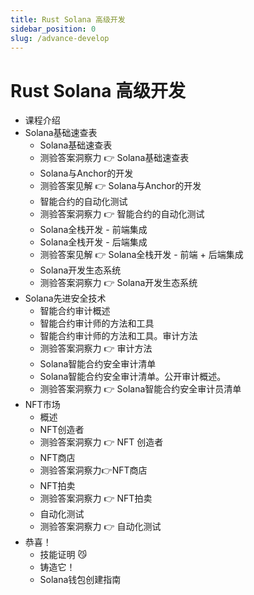 ```yaml
---
title: Rust Solana 高级开发
sidebar_position: 0
slug: /advance-develop
---
```


# Rust Solana 高级开发

- 课程介绍
- Solana基础速查表
    - Solana基础速查表
    - 测验答案洞察力 👉 Solana基础速查表
    - Solana与Anchor的开发
    - 测验答案见解 👉 Solana与Anchor的开发
    - 智能合约的自动化测试
    - 测验答案洞察力 👉 智能合约的自动化测试
    - Solana全栈开发 - 前端集成
    - Solana全栈开发 - 后端集成
    - 测验答案见解 👉 Solana全栈开发 - 前端 + 后端集成
    - Solana开发生态系统
    - 测验答案洞察力 👉 Solana开发生态系统
- Solana先进安全技术
    - 智能合约审计概述
    - 智能合约审计师的方法和工具
    - 智能合约审计师的方法和工具。审计方法
    - 测验答案洞察力 👉 审计方法
    - Solana智能合约安全审计清单
    - Solana智能合约安全审计清单。公开审计概述。
    - 测验答案洞察力 👉 Solana智能合约安全审计员清单
- NFT市场
    - 概述
    - NFT创造者
    - 测验答案洞察力 👉 NFT 创造者
    - NFT商店
    - 测验答案洞察力👉NFT商店
    - NFT拍卖
    - 测验答案洞察力 👉 NFT拍卖
    - 自动化测试
    - 测验答案洞察力 👉 自动化测试
- 恭喜！
    - 技能证明 😼
    - 铸造它！
    - Solana钱包创建指南
